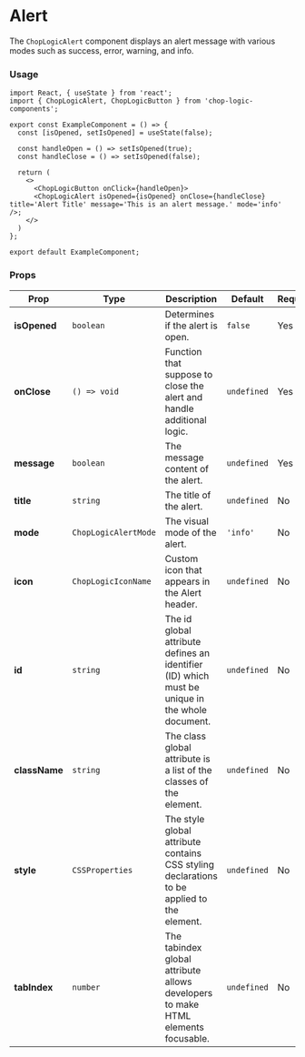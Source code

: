 
<Meta of={Alert} title='Alert' />

# Alert

The `ChopLogicAlert` component displays an alert message with various modes such as success, error, warning, and info.

### Usage

```tsx
import React, { useState } from 'react';
import { ChopLogicAlert, ChopLogicButton } from 'chop-logic-components';

export const ExampleComponent = () => {
  const [isOpened, setIsOpened] = useState(false);

  const handleOpen = () => setIsOpened(true);
  const handleClose = () => setIsOpened(false);

  return (
    <>
      <ChopLogicButton onClick={handleOpen}>
      <ChopLogicAlert isOpened={isOpened} onClose={handleClose} title='Alert Title' message='This is an alert message.' mode='info' />;
    </>
  )
};

export default ExampleComponent;
```

### Props

| Prop          | Type                  | Description                                                                                    | Default     | Required |
|---------------|-----------------------|------------------------------------------------------------------------------------------------|-------------|----------|
| **isOpened**  | `boolean`             | Determines if the alert is open.                                                               | `false`     | Yes      |
| **onClose**   | `() => void`          | Function that suppose to close the alert and handle additional logic.                          | `undefined` | Yes      |
| **message**   | `boolean`             | The message content of the alert.                                                              | `undefined` | Yes      |
| **title**     | `string`              | The title of the alert.                                                                        | `undefined` | No       |
| **mode**      | `ChopLogicAlertMode`  | The visual mode of the alert.                                                                  | `'info'`    | No       |
| **icon**      | `ChopLogicIconName`   | Custom icon that appears in the Alert header.                                                  | `undefined` | No       |
| **id**        | `string`              | The id global attribute defines an identifier (ID) which must be unique in the whole document. | `undefined` | No       |
| **className** | `string`              | The class global attribute is a list of the classes of the element.                            | `undefined` | No       |
| **style**     | `CSSProperties`       | The style global attribute contains CSS styling declarations to be applied to the element.     | `undefined` | No       |
| **tabIndex**  | `number`              | The tabindex global attribute allows developers to make HTML elements focusable.               | `undefined` | No       |
